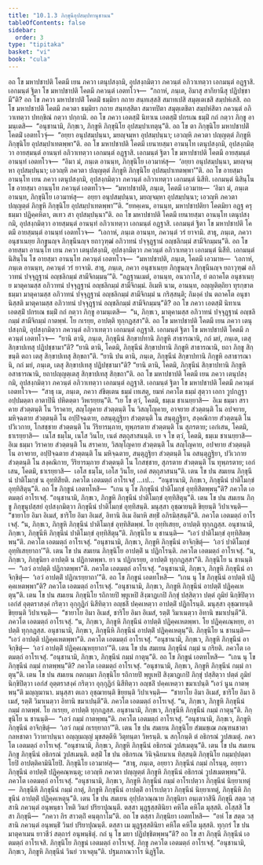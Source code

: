 ```yaml
---
title: "10.1.3 ภิกฺขุนีอุปสมฺปทานุชานน"
tableOfContents: false
sidebar:
  order: 3
type: "tipitaka"
basket: "vi"
book: "cula"
---
```



<DynamicBreadcrumb />

<Division number="404" book="cula">

<Paragraph number="1997" book="cula">
อถ โข มหาปชาปติ โคตมี เยน ภควา เตนุปสงฺกมิ, อุปสงฺกมิตฺวา ภควนฺตํ อภิวาเทตฺวา เอกมนฺตํ อฏฺฐาสิ. เอกมนฺตํ ฐิตา โข มหาปชาปติ โคตมี ภควนฺตํ เอตทโวจ—  “กถาหํ, ภนฺเต, อิมาสุ สากิยานีสุ ปฏิปชฺชามี”ติ? อถ โข ภควา มหาปชาปติํ โคตมิํ ธมฺมิยา กถาย สนฺทเสฺสสิ สมาทเปสิ สมุตฺเตเชสิ สมฺปหํเสสิ. อถ โข มหาปชาปติ โคตมี ภควตา ธมฺมิยา กถาย สนฺทสฺสิตา สมาทปิตา สมุตฺเตชิตา สมฺปหํสิตา ภควนฺตํ อภิวาเทตฺวา ปทกฺขิณํ กตฺวา ปกฺกามิ. อถ โข ภควา เอตสฺมิํ นิทาเน เอตสฺมิํ ปกรเณ ธมฺมิํ กถํ กตฺวา ภิกฺขู อามนฺเตสิ—  “อนุชานามิ, ภิกฺขเว, ภิกฺขูหิ ภิกฺขุนิโย อุปสมฺปาเทตุนฺ”ติ.
</Paragraph>

<Paragraph number="1998" book="cula">
อถ โข ตา ภิกฺขุนิโย มหาปชาปติํ โคตมิํ เอตทโวจุํ—  “อยฺยา อนุปสมฺปนฺนา, มยญฺจมฺหา อุปสมฺปนฺนา; เอวญฺหิ ภควตา ปญฺญตฺตํ ภิกฺขูหิ ภิกฺขุนิโย อุปสมฺปาเทตพฺพา”ติ. อถ โข มหาปชาปติ โคตมี เยนายสฺมา อานนฺโท เตนุปสงฺกมิ, อุปสงฺกมิตฺวา อายสฺมนฺตํ อานนฺทํ อภิวาเทตฺวา เอกมนฺตํ อฏฺฐาสิ. เอกมนฺตํ ฐิตา โข มหาปชาปติ โคตมี อายสฺมนฺตํ อานนฺทํ เอตทโวจ—  “อิมา มํ, ภนฺเต อานนฺท, ภิกฺขุนิโย เอวมาหํสุ—  ‘อยฺยา อนุปสมฺปนฺนา, มยญฺจมฺหา อุปสมฺปนฺนา; เอวญฺหิ ภควตา ปญฺญตฺตํ ภิกฺขูหิ ภิกฺขุนิโย อุปสมฺปาเทตพฺพา’”ติ.
</Paragraph>

<Paragraph number="1999" book="cula">
อถ โข อายสฺมา อานนฺโท เยน ภควา เตนุปสงฺกมิ, อุปสงฺกมิตฺวา ภควนฺตํ อภิวาเทตฺวา เอกมนฺตํ นิสีทิ. เอกมนฺตํ นิสินฺโน โข อายสฺมา อานนฺโท ภควนฺตํ เอตทโวจ—  “มหาปชาปติ, ภนฺเต, โคตมี เอวมาห—  ‘อิมา มํ, ภนฺเต อานนฺท, ภิกฺขุนิโย เอวมาหํสุ—  อยฺยา อนุปสมฺปนฺนา, มยญฺจมฺหา อุปสมฺปนฺนา; เอวญฺหิ ภควตา ปญฺญตฺตํ ภิกฺขูหิ ภิกฺขุนิโย อุปสมฺปาเทตพฺพา’”ติ.
</Paragraph>

<Paragraph number="2000" book="cula">
“ยทคฺเคน, อานนฺท, มหาปชาปติยา โคตมิยา อฏฺฐ ครุธมฺมา ปฏิคฺคหิตา, ตเทว สา อุปสมฺปนฺนา”ติ.
</Paragraph>

</Division>
<Division number="405" book="cula">

<Paragraph number="2001" book="cula">
อถ โข มหาปชาปติ โคตมี เยนายสฺมา อานนฺโท เตนุปสงฺกมิ, อุปสงฺกมิตฺวา อายสฺมนฺตํ อานนฺทํ อภิวาเทตฺวา เอกมนฺตํ อฏฺฐาสิ. เอกมนฺตํ ฐิตา โข มหาปชาปติ โคตมี อายสฺมนฺตํ อานนฺทํ เอตทโวจ—  “เอกาหํ, ภนฺเต อานนฺท, ภควนฺตํ วรํ ยาจามิ. สาธุ, ภนฺเต, ภควา อนุชาเนยฺย ภิกฺขูนญฺจ ภิกฺขุนีนญฺจ ยถาวุฑฺฒํ อภิวาทนํ ปจฺจุฏฺฐานํ อญฺชลิกมฺมํ สามีจิกมฺมนฺ”ติ.
</Paragraph>

<Paragraph number="2002" book="cula">
อถ โข อายสฺมา อานนฺโท เยน ภควา เตนุปสงฺกมิ, อุปสงฺกมิตฺวา ภควนฺตํ อภิวาเทตฺวา เอกมนฺตํ นิสีทิ. เอกมนฺตํ นิสินฺโน โข อายสฺมา อานนฺโท ภควนฺตํ เอตทโวจ—  “มหาปชาปติ, ภนฺเต, โคตมี เอวมาห—  ‘เอกาหํ, ภนฺเต อานนฺท, ภควนฺตํ วรํ ยาจามิ. สาธุ, ภนฺเต, ภควา อนุชาเนยฺย ภิกฺขูนญฺจ ภิกฺขุนีนญฺจ ยถาวุฑฺฒํ อภิวาทนํ ปจฺจุฏฺฐานํ อญฺชลิกมฺมํ สามีจิกมฺมนฺ’”ติ.
</Paragraph>

<Paragraph number="2003" book="cula">
“อฏฺฐานเมตํ, อานนฺท, อนวกาโส, ยํ ตถาคโต อนุชาเนยฺย มาตุคามสฺส อภิวาทนํ ปจฺจุฏฺฐานํ อญฺชลิกมฺมํ สามีจิกมฺมํ. อิเมหิ นาม, อานนฺท, อญฺญติตฺถิยา ทุรกฺขาตธมฺมา มาตุคามสฺส อภิวาทนํ ปจฺจุฏฺฐานํ อญฺชลิกมฺมํ สามีจิกมฺมํ น กริสฺสนฺติ; กิมงฺคํ ปน ตถาคโต อนุชานิสฺสติ มาตุคามสฺส อภิวาทนํ ปจฺจุฏฺฐานํ อญฺชลิกมฺมํ สามีจิกมฺมนฺ”ติ?
</Paragraph>

<Paragraph number="2004" book="cula">
อถ โข ภควา เอตสฺมิํ นิทาเน เอตสฺมิํ ปกรเณ ธมฺมิํ กถํ กตฺวา ภิกฺขู อามนฺเตสิ—  “น, ภิกฺขเว, มาตุคามสฺส อภิวาทนํ ปจฺจุฏฺฐานํ อญฺชลิกมฺมํ สามีจิกมฺมํ กาตพฺพํ. โย กเรยฺย, อาปตฺติ ทุกฺกฏสฺสา”ติ.
</Paragraph>

<Paragraph number="2005" book="cula">
อถ โข มหาปชาปติ โคตมี เยน ภควา เตนุปสงฺกมิ, อุปสงฺกมิตฺวา ภควนฺตํ อภิวาเทตฺวา เอกมนฺตํ อฏฺฐาสิ. เอกมนฺตํ ฐิตา โข มหาปชาปติ โคตมี ภควนฺตํ เอตทโวจ—  “ยานิ ตานิ, ภนฺเต, ภิกฺขุนีนํ สิกฺขาปทานิ ภิกฺขูหิ สาธารณานิ, กถํ มยํ, ภนฺเต, เตสุ สิกฺขาปเทสุ ปฏิปชฺชามา”ติ? “ยานิ ตานิ, โคตมิ, ภิกฺขุนีนํ สิกฺขาปทานิ ภิกฺขูหิ สาธารณานิ, ยถา ภิกฺขู สิกฺขนฺติ ตถา เตสุ สิกฺขาปเทสุ สิกฺขถา”ติ. “ยานิ ปน ตานิ, ภนฺเต, ภิกฺขุนีนํ สิกฺขาปทานิ ภิกฺขูหิ อสาธารณานิ, กถํ มยํ, ภนฺเต, เตสุ สิกฺขาปเทสุ ปฏิปชฺชามา”ติ? “ยานิ ตานิ, โคตมิ, ภิกฺขุนีนํ สิกฺขาปทานิ ภิกฺขูหิ อสาธารณานิ, ยถาปญฺญตฺเตสุ สิกฺขาปเทสุ สิกฺขถา”ติ.
</Paragraph>

</Division>
<Division number="406" book="cula">

<Paragraph number="2006" book="cula">
อถ โข มหาปชาปติ โคตมี เยน ภควา เตนุปสงฺกมิ, อุปสงฺกมิตฺวา ภควนฺตํ อภิวาเทตฺวา เอกมนฺตํ อฏฺฐาสิ. เอกมนฺตํ ฐิตา โข มหาปชาปติ โคตมี ภควนฺตํ เอตทโวจ—  “สาธุ เม, ภนฺเต, ภควา สํขิตฺเตน ธมฺมํ เทเสตุ, ยมหํ ภควโต ธมฺมํ สุตฺวา เอกา วูปกฏฺฐา อปฺปมตฺตา อาตาปินี ปหิตตฺตา วิหเรยฺยนฺ”ติ. “เย โข ตฺวํ, โคตมิ, ธมฺเม ชาเนยฺยาสิ—  อิเม ธมฺมา สราคาย สํวตฺตนฺติ โน วิราคาย, สญฺโญคาย สํวตฺตนฺติ โน วิสญฺโญคาย, อาจยาย สํวตฺตนฺติ โน อปจยาย, มหิจฺฉตาย สํวตฺตนฺติ โน อปฺปิจฺฉตาย, อสนฺตุฏฺฐิยา สํวตฺตนฺติ โน สนฺตุฏฺฐิยา, สงฺคณิกาย สํวตฺตนฺติ โน ปวิเวกาย, โกสชฺชาย สํวตฺตนฺติ โน วีริยารมฺภาย, ทุพฺภรตาย สํวตฺตนฺติ โน สุภรตาย; เอกํเสน, โคตมิ, ธาเรยฺยาสิ—  เนโส ธมฺโม, เนโส วินโย, เนตํ สตฺถุสาสนนฺติ. เย จ โข ตฺวํ, โคตมิ, ธมฺเม ชาเนยฺยาสิ—  อิเม ธมฺมา วิราคาย สํวตฺตนฺติ โน สราคาย, วิสญฺโญคาย สํวตฺตนฺติ โน สญฺโญคาย, อปจยาย สํวตฺตนฺติ โน อาจยาย, อปฺปิจฺฉตาย สํวตฺตนฺติ โน มหิจฺฉตาย, สนฺตุฏฺฐิยา สํวตฺตนฺติ โน อสนฺตุฏฺฐิยา, ปวิเวกาย สํวตฺตนฺติ โน สงฺคณิกาย, วีริยารมฺภาย สํวตฺตนฺติ โน โกสชฺชาย, สุภรตาย สํวตฺตนฺติ โน ทุพฺภรตาย; เอกํเสน, โคตมิ, ธาเรยฺยาสิ—  เอโส ธมฺโม, เอโส วินโย, เอตํ สตฺถุสาสนนฺ”ติ.
</Paragraph>

</Division>
<Division number="407" book="cula">

<Paragraph number="2007" book="cula">
เตน โข ปน สมเยน ภิกฺขุนีนํ ปาติโมกฺขํ น อุทฺทิสียติ. ภควโต เอตมตฺถํ อาโรเจสุํ …เป…  “อนุชานามิ, ภิกฺขเว, ภิกฺขุนีนํ ปาติโมกฺขํ อุทฺทิสิตุนฺ”ติ. อถ โข ภิกฺขูนํ เอตทโหสิ—  “เกน นุ โข ภิกฺขุนีนํ ปาติโมกฺขํ อุทฺทิสิตพฺพนฺ”ติ? ภควโต เอตมตฺถํ อาโรเจสุํ. “อนุชานามิ, ภิกฺขเว, ภิกฺขูหิ ภิกฺขุนีนํ ปาติโมกฺขํ อุทฺทิสิตุนฺ”ติ.
</Paragraph>

<Paragraph number="2008" book="cula">
เตน โข ปน สมเยน ภิกฺขู ภิกฺขุนุปสฺสยํ อุปสงฺกมิตฺวา ภิกฺขุนีนํ ปาติโมกฺขํ อุทฺทิสนฺติ. มนุสฺสา อุชฺฌายนฺติ ขิยฺยนฺติ วิปาเจนฺติ—  “ชายาโย อิมา อิเมสํ, ชาริโย อิมา อิเมสํ, อิทานิ อิเม อิมาหิ สทฺธิํ อภิรมิสฺสนฺตี”ติ. ภควโต เอตมตฺถํ อาโรเจสุํ. “น, ภิกฺขเว, ภิกฺขูหิ ภิกฺขุนีนํ ปาติโมกฺขํ อุทฺทิสิตพฺพํ. โย อุทฺทิเสยฺย, อาปตฺติ ทุกฺกฏสฺส. อนุชานามิ, ภิกฺขเว, ภิกฺขุนีหิ ภิกฺขุนีนํ ปาติโมกฺขํ อุทฺทิสิตุนฺ”ติ. ภิกฺขุนิโย น ชานนฺติ—  “เอวํ ปาติโมกฺขํ อุทฺทิสิตพฺพนฺ”ติ. ภควโต เอตมตฺถํ อาโรเจสุํ. “อนุชานามิ, ภิกฺขเว, ภิกฺขูหิ ภิกฺขุนีนํ อาจิกฺขิตุํ—  ‘เอวํ ปาติโมกฺขํ อุทฺทิเสยฺยาถา’”ติ.
</Paragraph>

</Division>
<Division number="408" book="cula">

<Paragraph number="2009" book="cula">
เตน โข ปน สมเยน ภิกฺขุนิโย อาปตฺติํ น ปฏิกโรนฺติ. ภควโต เอตมตฺถํ อาโรเจสุํ. “น, ภิกฺขเว, ภิกฺขุนิยา อาปตฺติ น ปฏิกาตพฺพา. ยา น ปฏิกเรยฺย, อาปตฺติ ทุกฺกฏสฺสา”ติ. ภิกฺขุนิโย น ชานนฺติ—  “เอวํ อาปตฺติ ปฏิกาตพฺพา”ติ. ภควโต เอตมตฺถํ อาโรเจสุํ. “อนุชานามิ, ภิกฺขเว, ภิกฺขูหิ ภิกฺขุนีนํ อาจิกฺขิตุํ—  ‘เอวํ อาปตฺติํ ปฏิกเรยฺยาถา’”ติ. อถ โข ภิกฺขูนํ เอตทโหสิ—  “เกน นุ โข ภิกฺขุนีนํ อาปตฺติ ปฏิคฺคเหตพฺพา”ติ? ภควโต เอตมตฺถํ อาโรเจสุํ. “อนุชานามิ, ภิกฺขเว, ภิกฺขูหิ ภิกฺขุนีนํ อาปตฺติํ ปฏิคฺคเหตุนฺ”ติ.
</Paragraph>

<Paragraph number="2010" book="cula">
เตน โข ปน สมเยน ภิกฺขุนิโย รถิกายปิ พฺยูเหปิ สิงฺฆาฏเกปิ ภิกฺขุํ ปสฺสิตฺวา ปตฺตํ ภูมิยํ นิกฺขิปิตฺวา เอกํสํ อุตฺตราสงฺคํ กริตฺวา อุกฺกุฏิกํ นิสีทิตฺวา อญฺชลิํ ปคฺคเหตฺวา อาปตฺติํ ปฏิกโรนฺติ. มนุสฺสา อุชฺฌายนฺติ ขิยฺยนฺติ วิปาเจนฺติ—  “ชายาโย อิมา อิเมสํ, ชาริโย อิมา อิเมสํ, รตฺติํ วิมาเนตฺวา อิทานิ ขมาเปนฺตี”ติ. ภควโต เอตมตฺถํ อาโรเจสุํ. “น, ภิกฺขเว, ภิกฺขูหิ ภิกฺขุนีนํ อาปตฺติ ปฏิคฺคเหตพฺพา. โย ปฏิคฺคเณฺหยฺย, อาปตฺติ ทุกฺกฏสฺส. อนุชานามิ, ภิกฺขเว, ภิกฺขุนีหิ ภิกฺขุนีนํ อาปตฺติํ ปฏิคฺคเหตุนฺ”ติ. ภิกฺขุนิโย น ชานนฺติ—  “เอวํ อาปตฺติ ปฏิคฺคเหตพฺพา”ติ. ภควโต เอตมตฺถํ อาโรเจสุํ. “อนุชานามิ, ภิกฺขเว, ภิกฺขูหิ ภิกฺขุนีนํ อาจิกฺขิตุํ—  ‘เอวํ อาปตฺติํ ปฏิคฺคเณฺหยฺยาถา’”ติ.
</Paragraph>

</Division>
<Division number="409" book="cula">

<Paragraph number="2011" book="cula">
เตน โข ปน สมเยน ภิกฺขุนีนํ กมฺมํ น กริยติ. ภควโต เอตมตฺถํ อาโรเจสุํ. “อนุชานามิ, ภิกฺขเว, ภิกฺขุนีนํ กมฺมํ กาตุนฺ”ติ. อถ โข ภิกฺขูนํ เอตทโหสิ—  “เกน นุ โข ภิกฺขุนีนํ กมฺมํ กาตพฺพนฺ”ติ? ภควโต เอตมตฺถํ อาโรเจสุํ. “อนุชานามิ, ภิกฺขเว, ภิกฺขูหิ ภิกฺขุนีนํ กมฺมํ กาตุนฺ”ติ.
</Paragraph>

<Paragraph number="2012" book="cula">
เตน โข ปน สมเยน กตกมฺมา ภิกฺขุนิโย รถิกายปิ พฺยูเหปิ สิงฺฆาฏเกปิ ภิกฺขุํ ปสฺสิตฺวา ปตฺตํ ภูมิยํ นิกฺขิปิตฺวา เอกํสํ อุตฺตราสงฺคํ กริตฺวา อุกฺกุฏิกํ นิสีทิตฺวา อญฺชลิํ ปคฺคเหตฺวา ขมาเปนฺติ “เอวํ นูน กาตพฺพนฺ”ติ มญฺญมานา. มนุสฺสา ตเถว อุชฺฌายนฺติ ขิยฺยนฺติ วิปาเจนฺติ—  “ชายาโย อิมา อิเมสํ, ชาริโย อิมา อิเมสํ, รตฺติํ วิมาเนตฺวา อิทานิ ขมาเปนฺตี”ติ. ภควโต เอตมตฺถํ อาโรเจสุํ. “น, ภิกฺขเว, ภิกฺขูหิ ภิกฺขุนีนํ กมฺมํ กาตพฺพํ. โย กเรยฺย, อาปตฺติ ทุกฺกฏสฺส. อนุชานามิ, ภิกฺขเว, ภิกฺขุนีหิ ภิกฺขุนีนํ กมฺมํ กาตุนฺ”ติ. ภิกฺขุนิโย น ชานนฺติ—  “เอวํ กมฺมํ กาตพฺพนฺ”ติ. ภควโต เอตมตฺถํ อาโรเจสุํ. “อนุชานามิ, ภิกฺขเว, ภิกฺขูหิ ภิกฺขุนีนํ อาจิกฺขิตุํ—  ‘เอวํ กมฺมํ กเรยฺยาถา’”ติ.
</Paragraph>

</Division>
<Division number="410" book="cula">

<Paragraph number="2013" book="cula">
เตน โข ปน สมเยน ภิกฺขุนิโย สํฆมชฺเฌ ภณฺฑนชาตา กลหชาตา วิวาทาปนฺนา อญฺญมญฺญํ มุขสตฺตีหิ วิตุทนฺตา วิหรนฺติ. น สกฺโกนฺติ ตํ อธิกรณํ วูปสเมตุํ. ภควโต เอตมตฺถํ อาโรเจสุํ. “อนุชานามิ, ภิกฺขเว, ภิกฺขูหิ ภิกฺขุนีนํ อธิกรณํ วูปสเมตุนฺ”ติ.
</Paragraph>

<Paragraph number="2014" book="cula">
เตน โข ปน สมเยน ภิกฺขู ภิกฺขุนีนํ อธิกรณํ วูปสเมนฺติ. ตสฺมิํ โข ปน อธิกรเณ วินิจฺฉิยมาเน ทิสฺสนฺติ ภิกฺขุนิโย กมฺมปฺปตฺตาโยปิ อาปตฺติคามินิโยปิ. ภิกฺขุนิโย เอวมาหํสุ—  “สาธุ, ภนฺเต, อยฺยาว ภิกฺขุนีนํ กมฺมํ กโรนฺตุ, อยฺยาว ภิกฺขุนีนํ อาปตฺติํ ปฏิคฺคณฺหนฺตุ; เอวญฺหิ ภควตา ปญฺญตฺตํ ภิกฺขูหิ ภิกฺขุนีนํ อธิกรณํ วูปสเมตพฺพนฺ”ติ. ภควโต เอตมตฺถํ อาโรเจสุํ. “อนุชานามิ, ภิกฺขเว, ภิกฺขูหิ ภิกฺขุนีนํ กมฺมํ อาโรเปตฺวา ภิกฺขุนีนํ นิยฺยาเทตุํ—  ภิกฺขุนีหิ ภิกฺขุนีนํ กมฺมํ กาตุํ, ภิกฺขูหิ ภิกฺขุนีนํ อาปตฺติํ อาโรเปตฺวา ภิกฺขุนีนํ นิยฺยาเทตุํ, ภิกฺขุนีหิ ภิกฺขุนีนํ อาปตฺติํ ปฏิคฺคเหตุนฺ”ติ.
</Paragraph>

<Paragraph number="2015" book="cula">
เตน โข ปน สมเยน อุปฺปลวณฺณาย ภิกฺขุนิยา อนฺเตวาสินี ภิกฺขุนี สตฺต วสฺสานิ ภควนฺตํ อนุพนฺธา โหติ วินยํ ปริยาปุณนฺตี. ตสฺสา มุฏฺฐสฺสตินิยา คหิโต คหิโต มุสฺสติ. อโสฺสสิ โข สา ภิกฺขุนี—  “ภควา กิร สาวตฺถิํ คนฺตุกาโม”ติ. อถ โข ตสฺสา ภิกฺขุนิยา เอตทโหสิ—  “อหํ โข สตฺต วสฺสานิ ภควนฺตํ อนุพนฺธิํ วินยํ ปริยาปุณนฺตี. ตสฺสา เม มุฏฺฐสฺสตินิยา คหิโต คหิโต มุสฺสติ. ทุกฺกรํ โข ปน มาตุคาเมน ยาวชีวํ สตฺถารํ อนุพนฺธิตุํ. กถํ นุ โข มยา ปฏิปชฺชิตพฺพนฺ”ติ? อถ โข สา ภิกฺขุนี ภิกฺขุนีนํ เอตมตฺถํ อาโรเจสิ. ภิกฺขุนิโย ภิกฺขูนํ เอตมตฺถํ อาโรเจสุํ. ภิกฺขู ภควโต เอตมตฺถํ อาโรเจสุํ. “อนุชานามิ, ภิกฺขเว, ภิกฺขูหิ ภิกฺขุนีนํ วินยํ วาเจตุนฺ”ติ.

</Paragraph>
</Division>

<Paragraph number="2016" type="center" book="cula">
ปฐมภาณวาโร นิฏฺฐิโต.
</Paragraph>
